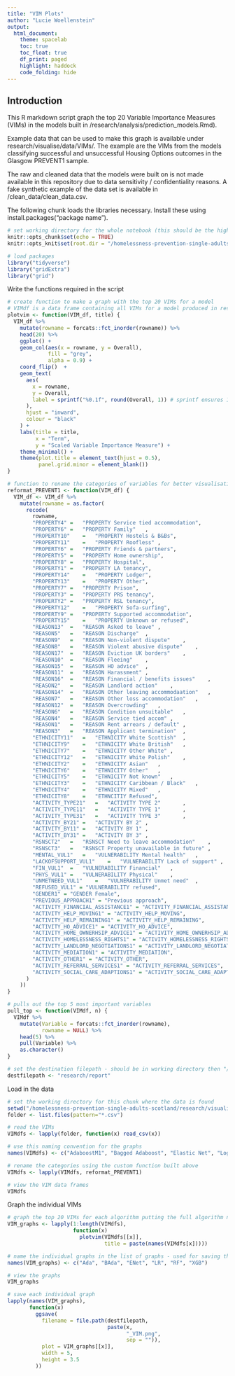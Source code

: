 ```yaml
---
title: "VIM Plots"
author: "Lucie Woellenstein"
output: 
  html_document:
    theme: spacelab
    toc: true
    toc_float: true
    df_print: paged
    highlight: haddock
    code_folding: hide
---
```


## Introduction

This R markdown script graph the top 20 Variable Importance Measures (VIMs) in the models built in /research/analysis/prediction_models.Rmd). 

Example data that can be used to make this graph is available under research/visualise/data/VIMs/. 
The example are the VIMs from the models classifying successful and unsuccessful Housing Options outcomes
in the Glasgow PREVENT1 sample. 

The raw and cleaned data that the models were built on is not made available in this repository 
due to data sensitivity / confidentiality reasons. 
A fake synthetic example of the data set is available in /clean_data/clean_data.csv.

The following chunk loads the libraries necessary. Install these using install.packages("package name").

```r
# set working directory for the whole notebook (this should be the highest level of the github repo 'homelessness-prevention-single-adults-scotland')
knitr::opts_chunk$set(echo = TRUE)
knitr::opts_knit$set(root.dir = "/homelessness-prevention-single-adults-scotland")  # amend as necessary to where your repo sits

# load packages
library("tidyverse")
library("gridExtra")
library("grid")
```

Write the functions required in the script

```r
# create function to make a graph with the top 20 VIMs for a model
# VIMdf is a data frame containing all VIMs for a model produced in research/analysis/prediction_models.Rmd
plotvim <- function(VIM_df, title) {
  VIM_df %>% 
    mutate(rowname = forcats::fct_inorder(rowname)) %>%
    head(20) %>%
    ggplot() +
    geom_col(aes(x = rowname, y = Overall),
             fill = "grey",
             alpha = 0.9) +
    coord_flip()  +
    geom_text(
      aes(
        x = rowname,
        y = Overall,
        label = sprintf("%0.1f", round(Overall, 1)) # sprintf ensures 1 decimal point
      ),
      hjust = "inward",
      colour = "black"
    ) +
    labs(title = title,
         x = "Term",
         y = "Scaled Variable Importance Measure") +
    theme_minimal() +
    theme(plot.title = element_text(hjust = 0.5),
          panel.grid.minor = element_blank())
}

# function to rename the categories of variables for better visualisation in graph
reformat_PREVENT1 <- function(VIM_df) {
  VIM_df <- VIM_df %>%
    mutate(rowname = as.factor(
      recode(
        rowname,
        "PROPERTY4"	=	"PROPERTY Service tied accommodation",
        "PROPERTY6"	=	"PROPERTY Family"	,
        "PROPERTY10"	=	"PROPERTY Hostels & B&Bs",
        "PROPERTY11"	=	"PROPERTY Roofless"	,
        "PROPERTY6"	=	"PROPERTY Friends & partners",
        "PROPERTY5"	=	"PROPERTY Home ownership",
        "PROPERTY8"	=	"PROPERTY Hospital",
        "PROPERTY1"	=	"PROPERTY LA tenancy",
        "PROPERTY14"	=	"PROPERTY Lodger",
        "PROPERTY13"	=	"PROPERTY Other",
        "PROPERTY7"	=	"PROPERTY Prison",
        "PROPERTY3"	=	"PROPERTY PRS tenancy",
        "PROPERTY2"	=	"PROPERTY RSL tenancy",
        "PROPERTY12"	=	"PROPERTY Sofa-surfing",
        "PROPERTY9"	=	"PROPERTY Supported accommodation",
        "PROPERTY15"	=	"PROPERTY Unknown or refused",
        "REASON13"	=	"REASON Asked to leave"	,
        "REASON5"	=	"REASON Discharge"	,
        "REASON9"	=	"REASON Non-violent dispute"	,
        "REASON8"	=	"REASON Violent abusive dispute"	,
        "REASON17"	=	"REASON Eviction UK borders"	,
        "REASON10"	=	"REASON Fleeing"	,
        "REASON15"	=	"REASON HO advice"	,
        "REASON11"	=	"REASON Harassment"	,
        "REASON16"	=	"REASON Financial / benefits issues"	,
        "REASON2"	=	"REASON Landlord action"	,
        "REASON14"	=	"REASON Other leaving accommodaation"	,
        "REASON7"	=	"REASON Other loss accommodation"	,
        "REASON12"	=	"REASON Overcrowding"	,
        "REASON6"	=	"REASON Condition unsuitable"	,
        "REASON4"	=	"REASON Service tied accom"	,
        "REASON1"	=	"REASON Rent arrears / default"	,
        "REASON3"	=	"REASON Applicant termination"	,
        "ETHNICITY11"	=	"ETHNICITY White Scottish"	,
        "ETHNICITY9"	=	"ETHNICITY White British" 	,
        "ETHNICITY7"	=	"ETHNICITY Other White"	,
        "ETHNICITY12"	=	"ETHNICITY White Polish"	,
        "ETHNICITY2"	=	"ETHNICITY Asian"	,
        "ETHNICITY6"	=	"ETHNICITY Other"	,
        "ETHNICITY5"	=	"ETHNICITY Not known"	,
        "ETHNICITY3"	=	"ETHNICITY Caribbean / Black"	,
        "ETHNICITY4"	=	"ETHNICITY Mixed"	,
        "ETHNICITY8"	=	"ETHNCITIY Refused",
        "ACTIVITY_TYPE21"	=	"ACTIVITY TYPE 2"		,
        "ACTIVITY_TYPE11"	=	"ACTIVITY TYPE 1"		,
        "ACTIVITY_TYPE31"	=	"ACTIVITY TYPE 3"		,
        "ACTIVITY_BY21"	=	"ACTIVITY BY 2"	,
        "ACTIVITY_BY11"	=	"ACTIVITY BY 1"	,
        "ACTIVITY_BY31"	=	"ACTIVITY BY 3"	,
        "RSNSCT2"	=	"RSNSCT Need to leave accommodation"	,
        "RSNSCT3"	=	"RSNSCT Property unavailable in future"	,
        "MENTAL_VUL1"	=	"VULNERABILITY Mental health"	,
        "LACKOFSUPPORT_VUL1"	=	"VULNERABILITY Lack of support"	,
        "FIN_VUL1"	=	"VULNERABILITY Financial"	,
        "PHYS_VUL1"	=	"VULNERABILITY Physical"	,
        "UNMETNEED_VUL1"	=	"VULNERABILITY Unmet need"	,
        "REFUSED_VUL1" = "VULNERABILITY refused",
        "GENDER1" = "GENDER Female",
        "PREVIOUS_APPROACH1" = "Previous approach",
        "ACTIVITY_FINANCIAL_ASSISTANCE1" = "ACTIVITY_FINANCIAL_ASSISTANCE",
        "ACTIVITY_HELP_MOVING1" = "ACTIVITY_HELP_MOVING",
        "ACTIVITY_HELP_REMAINING1" = "ACTIVITY_HELP_REMAINING",
        "ACTIVITY_HO_ADVICE1" = "ACTIVITY_HO_ADVICE",
        "ACTIVITY_HOME_OWNERHSIP_ADVICE1" = "ACTIVITY_HOME_OWNERHSIP_ADVICE",
        "ACTIVITY_HOMELESSNESS_RIGHTS1" = "ACTIVITY_HOMELESSNESS_RIGHTS",
        "ACTIVITY_LANDLORD_NEGOTIATIONS1" = "ACTIVITY_LANDLORD_NEGOTIATIONS",
        "ACTIVITY_MEDIATION1" = "ACTIVITY_MEDIATION",
        "ACTIVITY_OTHER1" = "ACTIVITY_OTHER",
        "ACTIVITY_REFERRAL_SERVICES1" = "ACTIVITY_REFERRAL_SERVICES",
        "ACTIVITY_SOCIAL_CARE_ADAPTIONS1" = "ACTIVITY_SOCIAL_CARE_ADAPTIONS",
      )
    ))
}

# pulls out the top 5 most important variables
pull_top <- function(VIMdf, n) {
  VIMdf %>%
    mutate(Variable = forcats::fct_inorder(rowname),
           rowname = NULL) %>%
    head(5) %>% 
    pull(Variable) %>%
    as.character()
}

# set the destination filepath - should be in working directory then "/research/report/"
destfilepath <- "research/report"
```

Load in the data 

```r
# set the working directory for this chunk where the data is found 
setwd("/homelessness-prevention-single-adults-scotland/research/visualise/data/VIMs") # amend as necessary to where your repo sits
folder <- list.files(pattern="*.csv")

# read the VIMs
VIMdfs <- lapply(folder, function(x) read_csv(x))

# use this naming convention for the graphs
names(VIMdfs) <- c("AdaboostM1", "Bagged Adaboost", "Elastic Net", "Logistic Regression", "Random Forest", "Extreme Gradient Boosting")

# rename the categories using the custom function built above
VIMdfs <- lapply(VIMdfs, reformat_PREVENT1)

# view the VIM data frames
VIMdfs
```

Graph the individual VIMs

```r
# graph the top 20 VIMs for each algorithm putting the full algorithm name in each chart title
VIM_graphs <- lapply(1:length(VIMdfs), 
                     function(x) 
                       plotvim(VIMdfs[[x]], 
                               title = paste(names(VIMdfs[x]))))

# name the individual graphs in the list of graphs - used for saving them out
names(VIM_graphs) <- c("Ada", "BAda", "ENet", "LR", "RF", "XGB")

# view the graphs
VIM_graphs

# save each individual graph 
lapply(names(VIM_graphs),
       function(x)
         ggsave(
           filename = file.path(destfilepath, 
                                paste(x, 
                                      "_VIM.png",
                                      sep = "")),
           plot = VIM_graphs[[x]],
           width = 5,
           height = 3.5
         ))
```

